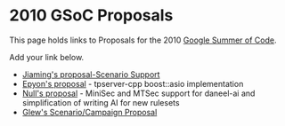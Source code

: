 = 2010 GSoC Proposals =

This page holds links to Proposals for the 2010 [[Google Summer of Code]].

Add your link below.

* [[Google_Summer_of_Code/Proposals2010/Jiaming-Scenario|Jiaming's proposal-Scenario Support]]
* [[User:Epyon/2010/TpServerCppAsio|Epyon's proposal]] - tpserver-cpp boost::asio implementation
* [[Google Summer of Code/Proposals2010/Null|Null's proposal]] - MiniSec and MTSec support for daneel-ai and simplification of writing AI for new rulesets
* [[Google Summer of Code/Proposals2010/glew|Glew's Scenario/Campaign Proposal]]